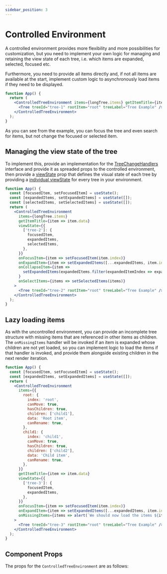 ```yaml
---
sidebar_position: 3
---
```



# Controlled Environment

A controlled environment provides more flexibility and more possibilities for customization, but
you need to implement your own logic for managing and retaining the view state of each tree, i.e.
which items are expanded, selected, focused etc.

Furthermore, you need to provide all items directly and, if not all items are available at the start,
implement custom logic to asynchronously load items if they need to be displayed.

```jsx live
function App() {
  return (
    <ControlledTreeEnvironment items={longTree.items} getItemTitle={item => item.data} viewState={{}}>
      <Tree treeId="tree-1" rootItem="root" treeLabel="Tree Example" />
    </ControlledTreeEnvironment>
  );
}
```

As you can see from the example, you can focus the tree and even search for items, but not change
the focused or selected item.

## Managing the view state of the tree

To implement this, provide an implementation for the [TreeChangeHandlers](/docs/api/interfaces/TreeChangeHandlers)
interface and provide it as spreaded props to the controlled environment, then provide a
[viewState](/docs/api/interfaces/TreeViewState) prop that defines the visual state of each tree by providing
a [individual viewState](/docs/api/modules#IndividualTreeViewState) for every tree in your environment.

```jsx live
function App() {
  const [focusedItem, setFocusedItem] = useState();
  const [expandedItems, setExpandedItems] = useState([]);
  const [selectedItems, setSelectedItems] = useState([]);
  return (
    <ControlledTreeEnvironment
      items={longTree.items}
      getItemTitle={item => item.data}
      viewState={{
        ['tree-2']: {
          focusedItem,
          expandedItems,
          selectedItems,
        },
      }}
      onFocusItem={item => setFocusedItem(item.index)}
      onExpandItem={item => setExpandedItems([...expandedItems, item.index])}
      onCollapseItem={item =>
        setExpandedItems(expandedItems.filter(expandedItemIndex => expandedItemIndex !== item.index))
      }
      onSelectItems={items => setSelectedItems(items)}
    >
      <Tree treeId="tree-2" rootItem="root" treeLabel="Tree Example" />
    </ControlledTreeEnvironment>
  );
}
```

## Lazy loading items

As with the uncontrolled environment, you can provide an incomplete tree structure with
missing items that are referenced in other items as children. The `onMissingItems` handler
will be invoked if an item is expanded whose children are not yet loaded, so you can
implement logic to load the items if that handler is invoked, and provide them alongside existing
children in the next render iteration.

```jsx live
function App() {
  const [focusedItem, setFocusedItem] = useState();
  const [expandedItems, setExpandedItems] = useState([]);
  return (
    <ControlledTreeEnvironment
      items={{
        root: {
          index: 'root',
          canMove: true,
          hasChildren: true,
          children: ['child1'],
          data: 'Root item',
          canRename: true,
        },
        child1: {
          index: 'child1',
          canMove: true,
          hasChildren: true,
          children: ['child2'],
          data: 'Child item',
          canRename: true,
        },
      }}
      getItemTitle={item => item.data}
      viewState={{
        ['tree-3']: {
          focusedItem,
          expandedItems,
        },
      }}
      onFocusItem={item => setFocusedItem(item.index)}
      onExpandItem={item => setExpandedItems([...expandedItems, item.index])}
      onMissingItems={items => alert(`We should now load the items ${items.join(', ')}...`)}
    >
      <Tree treeId="tree-3" rootItem="root" treeLabel="Tree Example" />
    </ControlledTreeEnvironment>
  );
}
```

## Component Props

The props for the `ControlledTreeEnvironment` are as follows:

<PropTable name="ControlledTreeEnvironment" />
